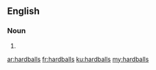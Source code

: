 ==English==

===Noun===
{{head|en|plural}}

# {{plural of|hardball|lang=en}}

[[ar:hardballs]]
[[fr:hardballs]]
[[ku:hardballs]]
[[my:hardballs]]